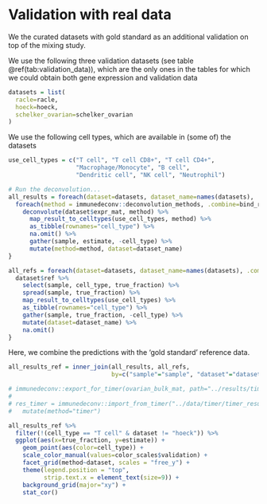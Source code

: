 # Validation with real data
We the curated datasets with gold standard as an additional validation on top of the mixing study. 

We use the following three validation datasets (see table \@ref(tab:validation_data)), which are the only ones
in the tables for which we could obtain both gene expression and validation data
```r
datasets = list(
  racle=racle,
  hoeck=hoeck,
  schelker_ovarian=schelker_ovarian
)
```

We use the following cell types, which are available in (some of) the datasets
```r
use_cell_types = c("T cell", "T cell CD8+", "T cell CD4+",
                   "Macrophage/Monocyte", "B cell", 
                   "Dendritic cell", "NK cell", "Neutrophil")
```

```r
# Run the deconvolution...
all_results = foreach(dataset=datasets, dataset_name=names(datasets), .combine=bind_rows) %:%
  foreach(method = immunedeconv::deconvolution_methods, .combine=bind_rows) %dopar% {
    deconvolute(dataset$expr_mat, method) %>%
      map_result_to_celltypes(use_cell_types, method) %>% 
      as_tibble(rownames="cell_type") %>% 
      na.omit() %>% 
      gather(sample, estimate, -cell_type) %>% 
      mutate(method=method, dataset=dataset_name)
}

all_refs = foreach(dataset=datasets, dataset_name=names(datasets), .combine=bind_rows) %do% {
  dataset$ref %>% 
    select(sample, cell_type, true_fraction) %>%
    spread(sample, true_fraction) %>% 
    map_result_to_celltypes(use_cell_types) %>% 
    as_tibble(rownames="cell_type") %>% 
    gather(sample, true_fraction, -cell_type) %>% 
    mutate(dataset=dataset_name) %>% 
    na.omit()
}
```

Here, we combine the predictions with the 'gold standard' reference data. 
```r
all_results_ref = inner_join(all_results, all_refs, 
                             by=c("sample"="sample", "dataset"="dataset", "cell_type"="cell_type"))
```


```r
# immunedeconv::export_for_timer(ovarian_bulk_mat, path="../results/timer_input_ovarian_bulk.tsv")
# 
# res_timer = immunedeconv::import_from_timer("../data/timer/timer_result_ovarian_bulk.csv") %>%
#   mutate(method="timer")
```



```r
all_results_ref %>%
  filter(!(cell_type == "T cell" & dataset != "hoeck")) %>% 
  ggplot(aes(x=true_fraction, y=estimate)) +
    geom_point(aes(color=cell_type)) + 
    scale_color_manual(values=color_scales$validation) + 
    facet_grid(method~dataset, scales = "free_y") + 
    theme(legend.position = "top",
          strip.text.x = element_text(size=9)) + 
    background_grid(major="xy") + 
    stat_cor() 
```

